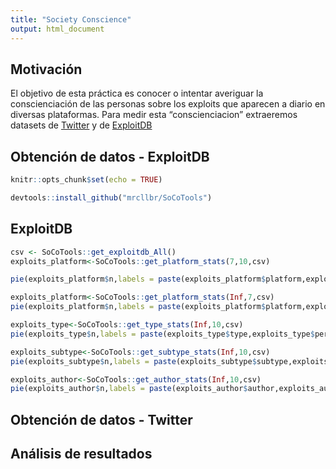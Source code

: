```yaml
---
title: "Society Conscience"
output: html_document
---
```


Motivación
------------
El objetivo de esta práctica es conocer o intentar averiguar la conscienciación de las personas sobre los exploits que aparecen a diario en diversas plataformas. Para medir esta "conscienciacion" extraeremos datasets de [Twitter](https://twitter.com/?lang=es) y de [ExploitDB](https://www.exploit-db.com/)

Obtención de datos - ExploitDB
------------------------------



```r
knitr::opts_chunk$set(echo = TRUE)
```
```r
devtools::install_github("mrcllbr/SoCoTools")
```

## ExploitDB 

```r
csv <- SoCoTools::get_exploitdb_All()
exploits_platform<-SoCoTools::get_platform_stats(7,10,csv)

pie(exploits_platform$n,labels = paste(exploits_platform$platform,exploits_platform$percent,"%",sep=" "), col=rainbow(length(exploits_platform$n)),main="Plataformas (7dias)")
```

```r
exploits_platform<-SoCoTools::get_platform_stats(Inf,7,csv)
pie(exploits_platform$n,labels = paste(exploits_platform$platform,exploits_platform$percent,"%",sep=" "), col=rainbow(length(exploits_platform$n)),main="Plataformas (All-Time)")
```

```r
exploits_type<-SoCoTools::get_type_stats(Inf,10,csv)
pie(exploits_type$n,labels = paste(exploits_type$type,exploits_type$percent,"%",sep=" "), col=rainbow(length(exploits_type$n)),main="Tipo de Exploits (All-Time)")
```

```r
exploits_subtype<-SoCoTools::get_subtype_stats(Inf,10,csv)
pie(exploits_subtype$n,labels = paste(exploits_subtype$subtype,exploits_subtype$percent,"%",sep=" "), col=rainbow(length(exploits_subtype$n)),main="Subtipo de Exploits (All-Time)")
```

```r
exploits_author<-SoCoTools::get_author_stats(Inf,10,csv)
pie(exploits_author$n,labels = paste(exploits_author$author,exploits_author$percent,"%",sep=" "), col=rainbow(length(exploits_author$n)),main="Autores (All-Time)")
```



Obtención de datos - Twitter
------------------------------

Análisis de resultados
-------------------------------



